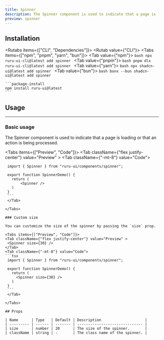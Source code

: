 ```yaml
---
title: Spinner
description: The Spinner component is used to indicate that a page is loading or that an action is being processed.
preview: spinner
---
```



## Installation

<Rutabs items={["CLI", "Dependencies"]}>
  <Rutab value={"CLI"}>
    <Tabs items={["npm", "pnpm", "yarn", "bun"]}>
      <Tab value={"npm"}>
      ```bash
      npx ruru-ui-cli@latest add spinner
      ```
      </Tab>
      <Tab value={"pnpm"}>
      ```bash
      pnpm dlx ruru-ui-cli@latest add spinner
      ```
      </Tab>
      <Tab value={"yarn"}>
      ```bash
      npx shadcn-ui@latest add spinner
      ```
      </Tab>
      <Tab value={"bun"}>
      ```bash
      bunx --bun shadcn-ui@latest add spinner
      ```
    </Tab>
    </Tabs>

  </Rutab>
  <Rutab value={"Dependencies"}>

    ```package-install
    npm install ruru-ui@latest
    ```

  </Rutab>
</Rutabs>

## Usage

---

### Basic usage

The Spinner component is used to indicate that a page is loading or that an action is being processed.

<Tabs items={["Preview", "Code"]}>
  <Tab className={"flex justify-center"} value="Preview" >
    <Spinner />
  </Tab>
  <Tab className={"-mt-8"} value="Code">
   ```tsx
    import { Spinner } from "ruru-ui/components/spinner";

    export function SpinnerDemo() {
      return (
          <Spinner />
      )
    }
    ```
    </Tab>

</Tabs>

### Custom size

You can customize the size of the spinner by passing the `size` prop.

<Tabs items={["Preview", "Code"]}>
  <Tab className={"flex justify-center"} value="Preview" >
    <Spinner size={30} />
  </Tab>
  <Tab className={"-mt-8"} value="Code">
   ```tsx
    import { Spinner } from "ruru-ui/components/spinner";

    export function SpinnerDemo() {
      return (
        <Spinner size={30} />
      )
    }
    ```
    </Tab>

</Tabs>

## Props

| Name      | Type   | Default | Description                    |
| --------- | ------ | ------- | ------------------------------ |
| size      | number | 20      | The size of the spinner.       |
| className | string | -       | The class name of the spinner. |
